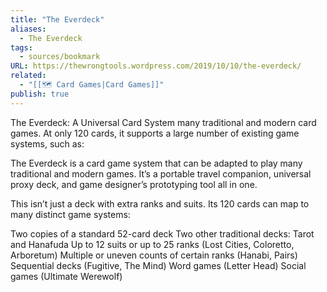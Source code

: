 ```yaml
---
title: "The Everdeck"
aliases:
  - The Everdeck
tags:
  - sources/bookmark
URL: https://thewrongtools.wordpress.com/2019/10/10/the-everdeck/
related:
  - "[[🗺️ Card Games|Card Games]]"
publish: true
---
```


The Everdeck: A Universal Card System
many traditional and modern card games. At only 120 cards, it supports a large number of existing game systems, such as:

The Everdeck is a card game system that can be adapted to play many traditional and modern games.  It’s a portable travel companion, universal proxy deck, and game designer’s prototyping tool all in one.

This isn’t just a deck with extra ranks and suits. Its 120 cards can map to many distinct game systems:

Two copies of a standard 52-card deck
Two other traditional decks: Tarot and Hanafuda
Up to 12 suits or up to 25 ranks (Lost Cities, Coloretto, Arboretum)
Multiple or uneven counts of certain ranks (Hanabi, Pairs)
Sequential decks (Fugitive, The Mind)
Word games (Letter Head)
Social games (Ultimate Werewolf)
